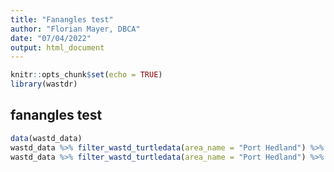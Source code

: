 ```yaml
---
title: "Fanangles test"
author: "Florian Mayer, DBCA"
date: "07/04/2022"
output: html_document
---
```


```r
knitr::opts_chunk$set(echo = TRUE)
library(wastdr)
```

## fanangles test


```r
data(wastd_data)
wastd_data %>% filter_wastd_turtledata(area_name = "Port Hedland") %>% map_wastd()
wastd_data %>% filter_wastd_turtledata(area_name = "Port Hedland") %>% map_fanangles()
```
